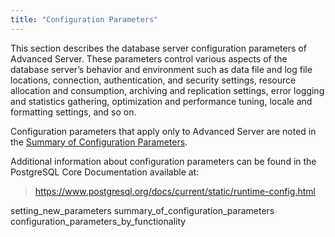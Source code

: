 ```yaml
---
title: "Configuration Parameters"
---
```


<div id="configuration_parameters" class="registered_link"></div>




This section describes the database server configuration parameters of Advanced Server. These parameters control various aspects of the database server’s behavior and environment such as data file and log file locations, connection, authentication, and security settings, resource allocation and consumption, archiving and replication settings, error logging and statistics gathering, optimization and performance tuning, locale and formatting settings, and so on.

Configuration parameters that apply only to Advanced Server are noted in the [Summary of Configuration Parameters](../04_configuration_parameters/#summary_of_configuration_parameters).

Additional information about configuration parameters can be found in the PostgreSQL Core Documentation available at:

> <https://www.postgresql.org/docs/current/static/runtime-config.html>

<div class="toctree" maxdepth="3">

setting\_new\_parameters summary\_of\_configuration\_parameters configuration\_parameters\_by\_functionality

</div>
